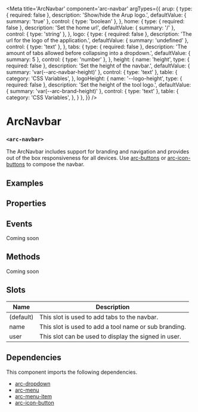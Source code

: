 
<Meta
title='ArcNavbar'
component='arc-navbar'
argTypes={{
   arup: {
     type: { required: false },
     description: 'Show/hide the Arup logo.',
     defaultValue: { summary: 'true' },
     control: { type: 'boolean' },
   },
   home: {
     type: { required: false },
     description: 'Set the home url',
     defaultValue: { summary: '/' },
     control: { type: 'string' },
   },
   logo: {
     type: { required: false },
     description: 'The url for the logo of the application.',
     defaultValue: { summary: 'undefined' },
     control: { type: 'text' },
   },
   tabs: {
     type: { required: false },
     description: 'The amount of tabs allowed before collapsing into a dropdown.',
     defaultValue: { summary: 5 },
     control: { type: 'number' },
   },
   height: {
    name: 'height',
    type: { required: false },
    description: 'Set the height of the navbar.',
    defaultValue: { summary: 'var(--arc-navbar-height)' },
    control: { type: 'text' },
    table: {
      category: 'CSS Variables',
    },
    logoHeight: {
      name: '--logo-height',
      type: { required: false },
      description: 'Set the height of the tool logo.',
      defaultValue: { summary: 'var(--arc-brand-height)' },
      control: { type: 'text' },
      table: {
        category: 'CSS Variables',
      },
    }
   },
}} />

# ArcNavbar
### `<arc-navbar>`

The ArcNavbar includes support for branding and navigation and provides out of the box responsiveness for all devices.
Use [arc-buttons](?path=/story/arcbutton--tab) or [arc-icon-buttons](?path=/story/arciconbutton--default) to compose the navbar.

## Examples
<Canvas>
  <Story name='Default' story={stories.Default} />
</Canvas>

## Properties
<ArgsTable story='Default' />

## Events
Coming soon

## Methods
Coming soon

## Slots

| Name         | Description                                               |
|--------------|-----------------------------------------------------------|
| (default)    | This slot is used to add tabs to the navbar.              |
| name         | This slot is used to add a tool name or sub branding.     |
| user         | This slot can be used to display the signed in user.      |

## Dependencies

This component imports the following dependencies.
* [arc-dropdown](?path=/story/arcdropdown--default)
* [arc-menu](?path=/story/arcmenu--default)
* [arc-menu-item](?path=/story/arcmenuitem--default)
* [arc-icon-button](?path=/story/arciconbutton--default)
